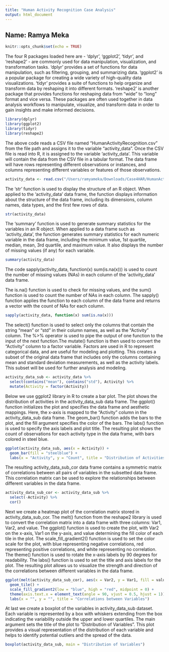 ```yaml
---
title: "Human Activity Recognition Case Analysis"
output: html_document
---
```


## Name: Ramya Meka

```r
knitr::opts_chunk$set(echo = TRUE)
```


The four R packages loaded here are - 'dplyr', 'ggplot2', 'tidyr', and 'reshape2' - are commonly used for data manipulation, visualization, and transformation tasks. 'dplyr' provides a set of functions for data manipulation, such as filtering, grouping, and summarizing data. 'ggplot2' is a popular package for creating a wide variety of high-quality data visualizations. 'tidyr' provides a suite of functions to help organize and transform data by reshaping it into different formats. 'reshape2' is another package that provides functions for reshaping data from "wide" to "long" format and vice versa. These packages are often used together in data analysis workflows to manipulate, visualize, and transform data in order to gain insights and make informed decisions.

```r
library(dplyr)
library(ggplot2)
library(tidyr)
library(reshape2)
```

The above code reads a CSV file named "HumanActivityRecognition.csv" from the file path and assigns it to the variable "activity_data".
Once the CSV file is read into R, it is assigned to the variable 'activity_data'. This variable will contain the data from the CSV file in a tabular format. The data frame will have rows representing different observations or instances, and columns representing different variables or features of those observations.

```r
activity_data <- read.csv("/Users/ramyameka/Downloads/Case4HAR/HumanActivityRecognition.csv")
```

The 'str' function is used to display the structure of an R object. When applied to the 'activity_data' data frame, the function displays information about the structure of the data frame, including its dimensions, column names, data types, and the first few rows of data.

```r
str(activity_data)
```

The 'summary' function is used to generate summary statistics for the variables in an R object. When applied to a data frame such as 'activity_data', the function generates summary statistics for each numeric variable in the data frame, including the minimum value, 1st quartile, median, mean, 3rd quartile, and maximum value. It also displays the number of missing values (if any) for each variable.

```r
summary(activity_data)
```

The code sapply(activity_data, function(x) sum(is.na(x))) is used to count the number of missing values (NAs) in each column of the 'activity_data' data frame.

The is.na() function is used to check for missing values, and the sum() function is used to count the number of NAs in each column. The sapply() function applies the function to each column of the data frame and returns a vector with the count of NAs for each column.

```r
sapply(activity_data, function(x) sum(is.na(x)))
```

The select() function is used to select only the columns that contain the string "mean" or "std" in their column names, as well as the "Activity" column. The %>% operator is used to pipe the output of one function to the input of the next function.The mutate() function is then used to convert the "Activity" column to a factor variable. Factors are used in R to represent categorical data, and are useful for modeling and plotting. This creates a subset of the original data frame that includes only the columns containing mean and standard deviation measurements, as well as the activity labels. This subset will be used for further analysis and modeling.


```r
activity_data_sub <- activity_data %>% 
  select(contains("mean"), contains("std"), Activity) %>%
  mutate(Activity = factor(Activity)) 
```

Below we use ggplot2 library in R to create a bar plot. The plot shows the distribution of activities in the activity_data_sub data frame. The ggplot() function initializes the plot and specifies the data frame and aesthetic mappings. Here, the x-axis is mapped to the "Activity" column in the activity_data_sub data frame. The geom_bar() function adds the bars to the plot, and the fill argument specifies the color of the bars. The labs() function is used to specify the axis labels and plot title. The resulting plot shows the count of observations for each activity type in the data frame, with bars colored in steel blue.

```r
ggplot(activity_data_sub, aes(x = Activity)) +
  geom_bar(fill = "steelblue") +
  labs(x = "Activity", y = "Count", title = "Distribution of Activities")
```

The resulting activity_data_sub_cor data frame contains a symmetric matrix of correlations between all pairs of variables in the subsetted data frame. This correlation matrix can be used to explore the relationships between different variables in the data frame.

```r
activity_data_sub_cor <- activity_data_sub %>% 
  select(-Activity) %>% 
  cor()
```

Next we create a heatmap plot of the correlation matrix stored in activity_data_sub_cor.
The melt() function from the reshape2 library is used to convert the correlation matrix into a data frame with three columns: Var1, Var2, and value. The ggplot() function is used to create the plot, with Var2 on the x-axis, Var1 on the y-axis, and value determining the fill color of each tile in the plot.
The scale_fill_gradient2() function is used to set the color scale for the plot, with blue representing negative correlations, red representing positive correlations, and white representing no correlation. The theme() function is used to rotate the x-axis labels by 90 degrees for readability. The labs() function is used to set the title and axis labels for the plot. The resulting plot allows us to visualize the strength and direction of the correlations between different variables in the data frame.

```r
ggplot(melt(activity_data_sub_cor), aes(x = Var2, y = Var1, fill = value)) +
  geom_tile() +
  scale_fill_gradient2(low = "blue", high = "red", midpoint = 0) +
  theme(axis.text.x = element_text(angle = 90, vjust = 0.5, hjust = 1)) +
  labs(x = "", y = "", title = "Correlations between Variables")
```

At last we create a boxplot of the variables in activity_data_sub dataset. Each variable is represented by a box with whiskers extending from the box indicating the variability outside the upper and lower quartiles. The main argument sets the title of the plot to "Distribution of Variables". This plot provides a visual representation of the distribution of each variable and helps to identify potential outliers and the spread of the data.

```r
boxplot(activity_data_sub, main = "Distribution of Variables")
```
